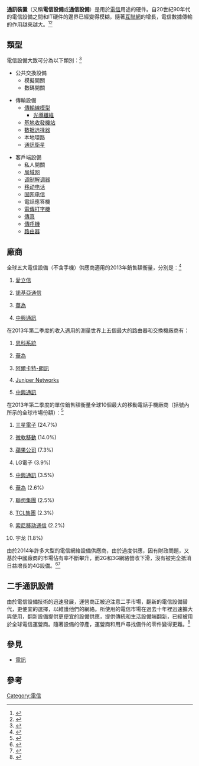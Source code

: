 {{NoteTA|G1=Communication}}
{{Multiple image
| align = right
| direction = horizontal
| caption_align = center
| image1 = Android foldable smartphones.jpg
| image2 = Android foldable phones.jpg
| footer = [[智能手機|智能手機]]是最普及的通訊裝置之一。
| total_width = 350
}}
'''通訊裝置'''（又稱'''電信設備'''或'''通信設備'''）是用於[[電信|電信]]用途的硬件。自20世紀90年代的電信設備之間和IT硬件的邊界已經變得模糊，隨著[[互聯網|互聯網]]的增長，電信數據傳輸的作用越來越大。<ref>{{cite news|url=http://www.economist.com/node/167154|title=Telecoms equipment - We have the technology|accessdate=2012-07-21|publisher=The Economist|date=1998-10-01|archive-date=2017-06-20|archive-url=https://web.archive.org/web/20170620083459/http://www.economist.com/node/167154|dead-url=no}}</ref><ref>{{cite news|url=http://www.economist.com/node/7099139?Story_ID=E1_SDJJTPJ|title=Twisted pair - Nokia and Siemens pool their network divisions to form a new firm|accessdate=2012-07-21|publisher=The Economist|date=2006-06-22|archive-date=2016-03-11|archive-url=https://web.archive.org/web/20160311123504/http://www.economist.com/node/7099139?Story_ID=E1_SDJJTPJ|dead-url=no}}</ref>

==類型==
電信設備大致可分為以下類別：<ref>{{cite book|title=Telecommunications Equipment: Changing Markets and Trade Structures|first1=Dimitri|last1=Ypsilanti|first2=Amy|last2=Plantin|publisher=OECD Publishing|year=1991|isbn=9789264135536|page=16|url=http://books.google.co.uk/books?id=kzrotndxZ_cC&dq=Telecommunications+Equipment:+Changing+Markets+and+Trade+Structures&source=gbs_navlinks_s|access-date=2015-08-11|archive-date=2014-04-13|archive-url=https://web.archive.org/web/20140413143947/http://books.google.co.uk/books?id=kzrotndxZ_cC&dq=Telecommunications+Equipment:+Changing+Markets+and+Trade+Structures&source=gbs_navlinks_s|dead-url=no}}</ref>
*公共交換設備
**模擬開關
**數碼開關

*傳輸設備
**[[傳輸線模型|傳輸線模型]]
***[[光導纖維|光導纖維]]
**[[基地收發機站|基地收發機站]]
**[[数据选择器|数据选择器]]
**本地環路
**[[通訊衛星|通訊衛星]]

*客戶端設備
**私人開關
**[[局域网|局域网]]
**[[调制解调器|调制解调器]]
**[[移动电话|移动电话]]
**[[固网电信|固网电信]]
**電話應答機
**[[電傳打字機|電傳打字機]]
**[[傳真|傳真]]
**[[傳呼機|傳呼機]]
**[[路由器|路由器]]

==廠商==
全球五大電信設備（不含手機）供應商適用的2013年銷售額衡量，分別是：<ref>{{cite news|url=http://uk.reuters.com/article/2012/04/25/zte-earns-idUKL3E8FN8Q220120425|title=China's ZTE Q1 net income trails forecasts|accessdate=2012-06-09|publisher=Reuters|date=2012-04-25|archive-date=2012-10-11|archive-url=https://web.archive.org/web/20121011232358/http://uk.reuters.com/article/2012/04/25/zte-earns-idUKL3E8FN8Q220120425|dead-url=yes}}</ref>

#{{flagicon|SWE}} [[愛立信|愛立信]]
#{{flagicon|FIN}} [[諾基亞通信|諾基亞通信]]
#{{flagicon|PRC}} [[華為|華為]]
#{{flagicon|PRC}} [[中興通訊|中興通訊]]

在2013年第二季度的收入適用的測量世界上五個最大的路由器和交換機廠商有：
#{{flagicon|USA}} [[思科系統|思科系統]]
#{{flagicon|PRC}} [[華為|華為]]
#{{flagicon|FRA}} [[阿爾卡特-朗訊|阿爾卡特-朗訊]]
#{{flagicon|USA}} [[Juniper_Networks|Juniper Networks]]
#{{flagicon|PRC}} [[中興通訊|中興通訊]]

在2013年第二季度的單位銷售額衡量全球10個最大的移動電話手機廠商（括號內所示的全球市場份額）：<ref>{{cite news|url=http://www.gartner.com/newsroom/id/2573415|title=Gartner Says Smartphone Sales Grew 46.5 Percent in Second Quarter of 2013 and Exceeded Feature Phone Sales for First Time|accessdate=2013-10-13|publisher=Gartner|date=2013-08-14|archive-date=2016-04-24|archive-url=https://web.archive.org/web/20160424035556/https://www.gartner.com/newsroom/id/2573415|dead-url=no}}</ref>

#{{flagicon|KOR}} [[三星電子|三星電子]] (24.7%)
#{{flagicon|USA}} [[微軟移動|微軟移動]] (14.0%)
#{{flagicon|USA}} [[蘋果公司|蘋果公司]] (7.3%)
#{{flagicon|KOR}} LG電子 (3.9%)
#{{flagicon|PRC}} [[中興通訊|中興通訊]] (3.5%)
#{{flagicon|PRC}} [[華為|華為]] (2.6%)
#{{flagicon|PRC}} [[聯想集團|聯想集團]] (2.5%)
#{{flagicon|PRC}} [[TCL集團|TCL集團]] (2.3%)
#{{flagicon|Japan}} [[索尼移动通信|索尼移动通信]] (2.2%)
#{{flagicon|PRC}} 宇龙 (1.8%)

由於2014年許多大型的電信網絡設備供應商，由於過度供應，因有財政問題，又基於中國廠商的市場佔有率不斷攀升，而2G和3G網絡營收下滑，沒有被完全抵消日益增長的4G設備。<ref>{{cite news|url=http://www.economist.com/node/10026342|title=Toughing it out - The future will be difficult for incumbent telecoms-equipment makers, but things are not as bad as they look|accessdate=2012-07-20|publisher=The Economist|date=2007-10-25|archive-date=2016-03-11|archive-url=https://web.archive.org/web/20160311131059/http://www.economist.com/node/10026342|dead-url=no}}</ref><ref>{{cite news|url=http://uk.reuters.com/article/2012/07/17/uk-telecoms-4g-idUKBRE86G0DB20120717?feedType=RSS&feedName=GCA-GoogleNewsUK|title=Analysis : No boom for telco equipment firms in 4G revolution|accessdate=2012-07-20|publisher=Reuters|date=July 2012-07-17|archive-date=2013-06-21|archive-url=https://web.archive.org/web/20130621165455/http://uk.reuters.com/article/2012/07/17/uk-telecoms-4g-idUKBRE86G0DB20120717?feedType=RSS&feedName=GCA-GoogleNewsUK|dead-url=yes}}</ref>

==二手通訊設備==
由於電信設備技術的迅速發展，運營商正被迫注意二手市場，翻新的電信設備替代，更便宜的選擇，以維護他們的網絡。所使用的電信市場在過去十年裡迅速擴大與使用，翻新設備提供更便宜的設備供應，提供傳統和生活設備端翻新，已經被用於全球電信運營商。隨著設備的停產，運營商和用戶尋找備件的零件變得更難。<ref>{{cite news|url=http://www.dtc-telecom.co.uk/why-buy-refurbished-telecom-equipment|title=Why Buy Refurbished Telecom Equipment?|accessdate=2015-03-27|publisher=DTC International Ltd|date=2015-03-20|archive-url=https://web.archive.org/web/20150402110721/http://www.dtc-telecom.co.uk/why-buy-refurbished-telecom-equipment/#|archive-date=2015-04-02|dead-url=yes}}</ref>

==參見==
*[[電訊|電訊]]

==參考==
{{Commonscat|Telecommunications equipment}}
{{Reflist}}

{{電信}}
[[Category:電信|Category:電信]]